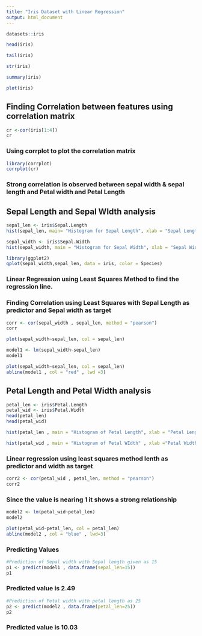 ```yaml
---
title: "Iris Dataset with Linear Regression"
output: html_document
---
```


```r
datasets::iris
```

```r
head(iris)
```


```r
tail(iris)
```


```r
str(iris)
```


```r
summary(iris)
```


```r
plot(iris)

```

## Finding Correlation between features using correlation matrix

```r
cr <-cor(iris[1:4])
cr
```
### Using corrplot to plot the correlation matrix  


```r
library(corrplot)
corrplot(cr)


```

### Strong correlation is observed between sepal width & sepal length and Petal width and Petal Length  


## Sepal Length and Sepal WIdth analysis  


```r
sepal_len <- iris$Sepal.Length
hist(sepal_len, main= "Histogram for Sepal Length", xlab = "Sepal Length", xlim = c(4,8), col = "red", freq = FALSE)
```
```r
sepal_width <- iris$Sepal.Width
hist(sepal_width, main = "Histogram for Sepal Width", xlab = "Sepal Width",xlim = c(2,4.5), col = "darkorchid", freq = FALSE)
```

```r
library(ggplot2)
qplot(sepal_width,sepal_len, data = iris, color = Species)

```

### Linear Regression using Least Squares Method to find the regression line.

### Finding Correlation using Least Squares with Sepal Length as predictor and Sepal width as target

```r
corr <- cor(sepal_width , sepal_len, method = "pearson")
corr

```

```r
plot(sepal_width~sepal_len, col = sepal_len)
```

```r
model1 <- lm(sepal_width~sepal_len)
model1
```

```r
plot(sepal_width~sepal_len, col = sepal_len)
abline(model1 , col = "red" , lwd =3)
```
## Petal Length and Petal Width analysis

```r
petal_len <- iris$Petal.Length
petal_wid <- iris$Petal.Width
head(petal_len)
head(petal_wid)
```

```r
hist(petal_len , main = "Histogram of Petal Length", xlab = "Petal Length" , col = "blue", freq = FALSE,)
```
```r
hist(petal_wid , main = "Histogram of Petal WIdth" , xlab ="Petal Width", freq = FALSE, col = "green")
```

### Linear regression using least squares method lenth as predictor and width as target

```r
corr2 <- cor(petal_wid , petal_len, method = "pearson")
corr2

```
### Since the value is nearing 1 it shows a strong relationship

```r
model2 <- lm(petal_wid~petal_len)
model2
```

```r
plot(petal_wid~petal_len, col = petal_len)
abline(model2 , col = "blue" , lwd=3)
```

### Predicting Values

```r
#Prediction of Sepal width with Sepal length given as 15
p1 <- predict(model1 , data.frame(sepal_len=15))
p1
```

### Predicted value is 2.49 

```r
#Prediction of Petal width with petal length as 25
p2 <- predict(model2 , data.frame(petal_len=25))
p2

```

### Predicted value is 10.03  




